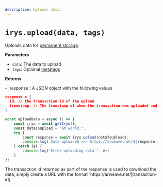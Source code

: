 ```yaml
---
description: Uploads data.
---
```



# `irys.upload(data, tags)`

Uploads data for [permanent storage](/learn/permanent-storage).

**Parameters**

<div className="-mt-6" />

-   `data`: The data to upload
-   `tags`: Optional [metatags](/developer-docs/tags)

**Returns**

<div className="-mt-6" />- `response`: A JSON object with the following values

```json
response = {
  id, // the transaction id of the upload
  timestamp: // The timestamp of when the transaction was uploaded and verified
}
```

```js
const uploadData = async () => {
	const irys = await getIrys();
	const dataToUpload = "GM world.";
	try {
		const response = await irys.upload(dataToUpload);
		console.log(`Data uploaded ==> https://arweave.net/${response.id}`);
	} catch (e) {
		console.log("Error uploading data ", e);
	}
};
```

<Callout type="info" emoji="ℹ️">
	The transaction id returned as part of the response is used to download the data, simply create a URL with the
	format `https://arweave.net/[transaction-id].`
</Callout>
